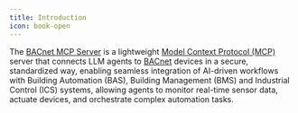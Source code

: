 ```yaml
---
title: Introduction
icon: book-open
---
```


The [BACnet MCP Server](https://github.com/ezhuk/bacnet-mcp) is a lightweight [Model Context Protocol (MCP)](https://modelcontextprotocol.io) server that connects LLM agents to [BACnet](https://en.wikipedia.org/wiki/BACnet) devices in a secure, standardized way, enabling seamless integration of AI-driven workflows with Building Automation (BAS), Building Management (BMS) and Industrial Control (ICS) systems, allowing agents to monitor real-time sensor data, actuate devices, and orchestrate complex automation tasks.
